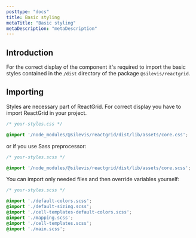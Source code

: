 ```yaml
---
posttype: "docs"
title: Basic styling
metaTitle: "Basic styling"
metaDescription: "metaDescription"
---
```


## Introduction

For the correct display of the component it's required to import the basic styles contained in the `/dist` directory of the package `@silevis/reactgrid`.

## Importing

Styles are necessary part of ReactGrid. For correct display you have to import ReactGrid in your project.

```css
/* your-styles.css */

@import '/node_modules/@silevis/reactgrid/dist/lib/assets/core.css';
```

or if you use Sass preprocessor:

```scss
/* your-styles.scss */

@import '/node_modules/@silevis/reactgrid/dist/lib/assets/core.scss';
```

You can import only needed files and then override variables yourself:

```scss
/* your-styles.scss */

@import './default-colors.scss';
@import './default-sizing.scss';
@import './cell-templates-default-colors.scss';
@import './mapping.scss';
@import './cell-templates.scss';
@import './main.scss';
```